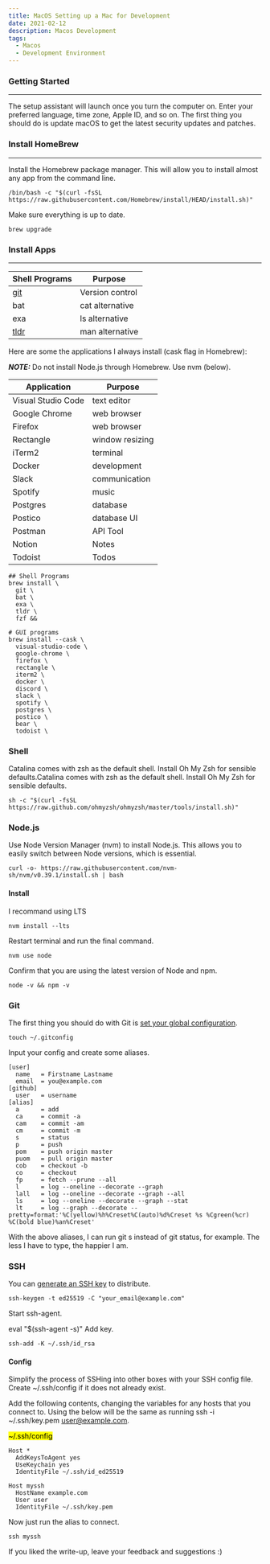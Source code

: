 ```yaml
---
title: MacOS Setting up a Mac for Development
date: 2021-02-12
description: Macos Development 
tags:
  - Macos 
  - Development Environment 
---
```


### Getting Started
----
The setup assistant will launch once you turn the computer on. Enter your preferred language, time zone, Apple ID, and so on. The first thing you should do is update macOS to get the latest security updates and patches.

### Install HomeBrew 
----  
Install the Homebrew package manager. This will allow you to install almost any app from the command line.


```
/bin/bash -c "$(curl -fsSL https://raw.githubusercontent.com/Homebrew/install/HEAD/install.sh)"
```
Make sure everything is up to date.

```
brew upgrade
```

### Install Apps
----
| Shell Programs     | Purpose |
| ----------- | ----------- |
| [git](https://git-scm.com/docs/git-shell)| Version control |
| bat         | cat alternative |
| exa         | 	ls alternative       |
| [tldr](https://tldr.sh/) | man alternative      |

Here are some the applications I always install (cask flag in Homebrew):


**_NOTE:_** Do not install Node.js through Homebrew. Use nvm (below).

| Application     | Purpose |
| ----------- | ----------- |
| Visual Studio Code        | text editor       |
| Google Chrome   | web browser       |
| Firefox         | web browser       |
| Rectangle        | window resizing       |
| iTerm2        | terminal       |
| Docker   | 	development       |
| Slack  | communication       |
| Spotify | music       |
| Postgres  | 	database       |
| Postico  | 	database UI       |
| Postman  | API Tool      |
| Notion  | 	Notes       |
| Todoist | 	Todos      |




```
## Shell Programs
brew install \
  git \
  bat \
  exa \
  tldr \
  fzf &&

# GUI programs
brew install --cask \
  visual-studio-code \
  google-chrome \
  firefox \
  rectangle \
  iterm2 \
  docker \
  discord \
  slack \
  spotify \
  postgres \
  postico \
  bear \
  todoist \
  ```
### Shell
Catalina comes with zsh as the default shell. Install Oh My Zsh for sensible defaults.Catalina comes with zsh as the default shell. Install Oh My Zsh for sensible defaults.

```
sh -c "$(curl -fsSL https://raw.github.com/ohmyzsh/ohmyzsh/master/tools/install.sh)"
```

### Node.js
Use Node Version Manager (nvm) to install Node.js. This allows you to easily switch between Node versions, which is essential.

```
curl -o- https://raw.githubusercontent.com/nvm-sh/nvm/v0.39.1/install.sh | bash
```


#### Install
I recommand using LTS  
```
nvm install --lts 
```
Restart terminal and run the final command.

```
nvm use node
```
Confirm that you are using the latest version of Node and npm.
```
node -v && npm -v
```

### Git

The first thing you should do with Git is [set your global configuration](https://git-scm.com/book/en/v2/Getting-Started-First-Time-Git-Setup).

```
touch ~/.gitconfig
```
Input your config and create some aliases.
```
[user]
  name   = Firstname Lastname
  email  = you@example.com
[github]
  user   = username
[alias]
  a      = add
  ca     = commit -a
  cam    = commit -am
  cm     = commit -m
  s      = status
  p      = push
  pom    = push origin master
  puom   = pull origin master
  cob    = checkout -b
  co     = checkout
  fp     = fetch --prune --all
  l      = log --oneline --decorate --graph
  lall   = log --oneline --decorate --graph --all
  ls     = log --oneline --decorate --graph --stat
  lt     = log --graph --decorate --pretty=format:'%C(yellow)%h%Creset%C(auto)%d%Creset %s %Cgreen(%cr) %C(bold blue)%an%Creset'
```
With the above aliases, I can run git s instead of git status, for example. The less I have to type, the happier I am.


### SSH

You can [generate an SSH key](https://help.github.com/articles/generating-a-new-ssh-key-and-adding-it-to-the-ssh-agent/) to distribute.

```
ssh-keygen -t ed25519 -C "your_email@example.com"
```
Start ssh-agent.

eval "$(ssh-agent -s)"
Add key.

```
ssh-add -K ~/.ssh/id_rsa
```

#### Config
Simplify the process of SSHing into other boxes with your SSH config file. Create ~/.ssh/config if it does not already exist.

Add the following contents, changing the variables for any hosts that you connect to. Using the below will be the same as running ssh -i ~/.ssh/key.pem user@example.com.

<mark>~/.ssh/config</mark>

```
Host *
  AddKeysToAgent yes
  UseKeychain yes
  IdentityFile ~/.ssh/id_ed25519

Host myssh
  HostName example.com
  User user
  IdentityFile ~/.ssh/key.pem
```
Now just run the alias to connect.
```
ssh myssh
```


If you liked the write-up, leave your feedback and suggestions :)

